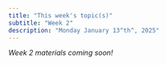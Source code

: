 ```yaml
---
title: "This week's topic(s)"
subtitle: "Week 2"
description: "Monday January 13^th^, 2025"
---
```


[*Week 2 materials coming soon!*]{.body-text-l}